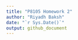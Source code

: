 ```yaml
---
title: "P8105 Homework 2"
author: "Riyadh Baksh"
date: "`r Sys.Date()`"
output: github_document
---
```



